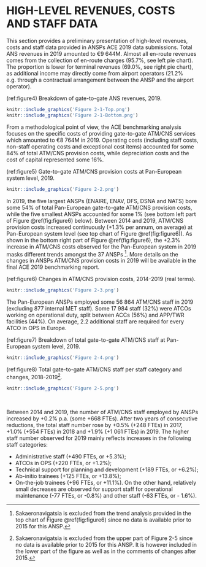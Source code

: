 # HIGH-LEVEL REVENUES, COSTS AND STAFF DATA {#high}

This section provides a preliminary presentation of high-level revenues, costs and staff data provided in ANSPs ACE 2019 data submissions. Total ANS revenues in 2019 amounted to €9 644M. Almost all en-route revenues comes from the collection of en-route charges (95.7%, see left pie chart). The proportion is lower for terminal revenues (69.0%, see right pie chart), as additional income may directly come from airport operators (21.2% e.g. through a contractual arrangement between the ANSP and the airport operator).

(ref:figure4) Breakdown of gate-to-gate ANS revenues, 2019.

```r
knitr::include_graphics('Figure 2-1-Top.png')
knitr::include_graphics('Figure 2-1-Bottom.png')
```

From a methodological point of view, the ACE benchmarking analysis focuses on the specific costs of providing gate-to-gate ATM/CNS services which amounted to €8 764M in 2019. Operating costs (including staff costs, non-staff operating costs and exceptional cost items) accounted for some 84% of total ATM/CNS provision costs, while depreciation costs and the cost of capital represented some 16%.

(ref:figure5) Gate-to-gate ATM/CNS provision costs at Pan-European system level, 2019.

```r
knitr::include_graphics('Figure 2-2.png')
```

In 2019, the five largest ANSPs (ENAIRE, ENAV, DFS, DSNA and NATS) bore some 54% of total Pan-European gate-to-gate ATM/CNS provision costs, while the five smallest ANSPs accounted for some 1% (see bottom left part of Figure \@ref(fig:figure6) below).
Between 2014 and 2019, ATM/CNS provision costs increased continuously (+1.3% per annum, on average) at Pan-European system level (see top chart of Figure \@ref(fig:figure6)). As shown in the bottom right part of Figure \@ref(fig:figure6), the +2.3% increase in ATM/CNS costs observed for the Pan-European system in 2019 masks different trends amongst the 37 ANSPs ^[Sakaeronavigatsia is excluded from the trend analysis provided in the top chart of Figure \@ref(fig:figure6) since no data is available prior to 2015 for this ANSP.]. More details on the changes in ANSPs ATM/CNS provision costs in 2019 will be available in the final ACE 2019 benchmarking report.

(ref:figure6) Changes in ATM/CNS provision costs, 2014-2019 (real terms).

```r
knitr::include_graphics('Figure 2-3.png')
```

The Pan-European ANSPs employed some 56 864 ATM/CNS staff in 2019 (excluding 877 internal MET staff). Some 17 984 staff (32%) were ATCOs working on operational duty, split between ACCs (56%) and APP/TWR facilities (44%). On average, 2.2 additional staff are required for every ATCO in OPS in Europe.

(ref:figure7) Breakdown of total gate-to-gate ATM/CNS staff at Pan-European system level, 2019.

```r
knitr::include_graphics('Figure 2-4.png')
```




(ref:figure8) Total gate-to-gate ATM/CNS staff per staff category and changes, 2018-2019^[Sakaeronavigatsia is excluded from the upper part of Figure 2-5 since no data is available prior to 2015 for this ANSP. It is however included in the lower part of the figure as well as in the comments of changes after 2015.].

:::::: {.cols data-latex=""}

::: {.col data-latex="{0.55\textwidth}"}
```r
knitr::include_graphics('Figure 2-5.png')
```
:::

::: {.col data-latex="{0.05\textwidth}"}
\ 
<!-- an empty Div (with a white space), serving as
a column separator -->
:::

::: {.col data-latex="{0.4\textwidth}"}
Between 2014 and 2019, the number of ATM/CNS staff employed by ANSPs increased by +0.2% p.a. (some +668 FTEs).
After two years of consecutive reductions, the total staff number rose by +0.5% (+248 FTEs) in 2017, +1.0% (+554 FTEs) in 2018 and +1.9% (+1 061 FTEs) in 2019. The higher staff number observed for 2019 mainly reflects increases in the following staff categories:

*	Administrative staff (+490 FTEs, or +5.3%);
*	ATCOs in OPS (+220 FTEs, or +1.2%);
*	Technical support for planning and development (+189 FTEs, or +6.2%);
*	Ab-initio trainees (+125 FTEs, or +13.8%);
*	On-the-job trainees (+96 FTEs, or +11.1%).
On the other hand, relatively small decreases are observed for support staff for operational maintenance (-77 FTEs, or -0.8%) and other staff (-63 FTEs, or - 1.6%).
:::
::::::

